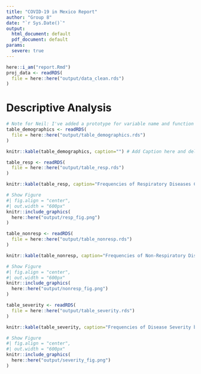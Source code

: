 ```yaml
---
title: "COVID-19 in Mexico Report"
author: "Group 8"
date: "`r Sys.Date()`"
output:
  html_document: default
  pdf_document: default
params:
  severe: true
---
```


```r
here::i_am("report.Rmd")
proj_data <- readRDS(
  file = here::here("output/data_clean.rds")
)
```



# Descriptive Analysis
```r
# Note for Neil: I've added a prototype for variable name and function structure below, so that we can keep a consistent format <remove this line when you've read it>
table_demographics <- readRDS(
  file = here::here("output/table_demographics.rds")
)

knitr::kable(table_demographics, caption="") # Add Caption here and delete this comment
```


```r
table_resp <- readRDS(
  file = here::here("output/table_resp.rds")
)

knitr::kable(table_resp, caption="Frequencies of Respiratory Diseases Cases by Covid-19 Status")

# Show Figure
#| fig.align = "center",
#| out.width = "600px"
knitr::include_graphics(
  here::here("output/resp_fig.png")
)
```


```r
table_nonresp <- readRDS(
  file = here::here("output/table_nonresp.rds")
)

knitr::kable(table_nonresp, caption="Frequencies of Non-Respiratory Diseases Cases by Covid-19 Status")

# Show Figure
#| fig.align = "center",
#| out.width = "600px"
knitr::include_graphics(
  here::here("output/nonresp_fig.png")
)
```


```r
table_severity <- readRDS(
  file = here::here("output/table_severity.rds")
)

knitr::kable(table_severity, caption="Frequencies of Disease Severity by Covid-19 Status")

# Show Figure
#| fig.align = "center",
#| out.width = "600px"
knitr::include_graphics(
  here::here("output/severity_fig.png")
)
```






























